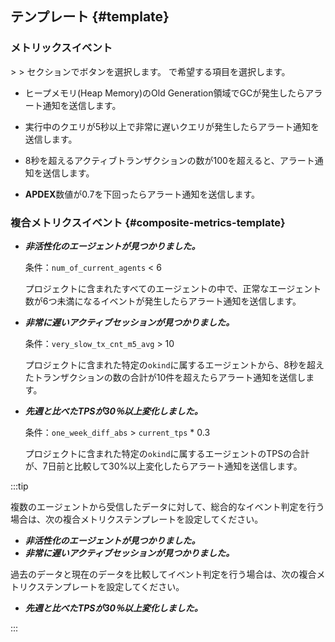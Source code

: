## テンプレート {#template}

### メトリックスイベント

<Cmdname sid="side_event" className="uitext" /> &gt; <Cmdname sid="side_eventSetting" className="uitext" /> &gt; <Cmdname sid="metrics" className="uitext" />セクションで<Cmdname sid="add_notification" className="uitext" />ボタンを選択します。 <Cmdname sid="template" className="uitext" />で希望する項目を選択します。

- <Cmdname sid="application_alert_template_1" className="uitext" />

  ヒープメモリ(Heap Memory)のOld Generation領域でGCが発生したらアラート通知を送信します。

- <Cmdname sid="application_alert_template_2" className="uitext" />

  実行中のクエリが5秒以上で非常に遅いクエリが発生したらアラート通知を送信します。

- <Cmdname sid="application_alert_template_3" className="uitext" />

  8秒を超えるアクティブトランザクションの数が100を超えると、アラート通知を送信します。

- <Cmdname sid="normal_alert_template_1" className="uitext" />

  **APDEX**数値が0.7を下回ったらアラート通知を送信します。

### 複合メトリクスイベント {#composite-metrics-template}

- **_非活性化のエージェントが見つかりました。_**

  条件：`num_of_current_agents` \< 6

  プロジェクトに含まれたすべてのエージェントの中で、正常なエージェント数が6つ未満になるイベントが発生したらアラート通知を送信します。

- **_非常に遅いアクティブセッションが見つかりました。_**

  条件：`very_slow_tx_cnt_m5_avg` \> 10

  プロジェクトに含まれた特定の`okind`に属するエージェントから、8秒を超えたトランザクションの数の合計が10件を超えたらアラート通知を送信します。

- **_先週と比べたTPSが30％以上変化しました。_**

  条件：`one_week_diff_abs` \> `current_tps` \* 0.3

  プロジェクトに含まれた特定の`okind`に属するエージェントのTPSの合計が、7日前と比較して30%以上変化したらアラート通知を送信します。

:::tip

複数のエージェントから受信したデータに対して、総合的なイベント判定を行う場合は、次の複合メトリクステンプレートを設定してください。

- **_非活性化のエージェントが見つかりました。_**
- **_非常に遅いアクティブセッションが見つかりました。_**

過去のデータと現在のデータを比較してイベント判定を行う場合は、次の複合メトリクステンプレートを設定してください。

- **_先週と比べたTPSが30％以上変化しました。_**

:::
